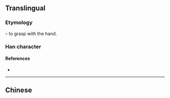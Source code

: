 {{also|攬}}
{{character info/new}}
==Translingual==

===Etymology===
{{Han simp|攬|f=覽|t=览}}

{{Han compound|手|alt1=扌|t1=hand|览|ls=psc|c1=s|c2=p}} – to grasp with the hand.

===Han character===
{{Han char|rn=64|rad=手|as=09|sn=12|four=|canj=QLIU|ids=⿰扌览}}

====References====
* {{Han ref|kx=0445.341|hdz=31914.090|uh=63FD|ud=25597}}

----

==Chinese==
{{zh-see|攬}}